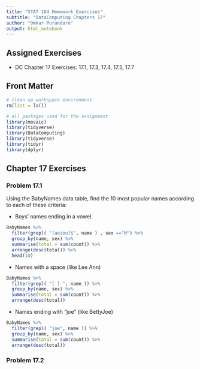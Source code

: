```yaml
---
title: "STAT 184 Homework Exercises" 
subtitle: "DataComputing Chapters 17"
author: "Omkar Purandare"
output: html_notebook
---
```


## Assigned Exercises

- DC Chapter 17 Exercises: 17.1, 17.3, 17.4, 17.5, 17.7


## Front Matter

```r
# clean up workspace environment
rm(list = ls())

# all packages used for the assignment
library(mosaic)
library(tidyverse)
library(DataComputing)
library(tidyverse)
library(tidyr)
library(dplyr)
```


## Chapter 17 Exercises

### Problem 17.1

Using the BabyNames data table, find the 10 most popular names according to each of these criteria:

* Boys’ names ending in a vowel.
```r
BabyNames %>% 
  filter(grepl( "[aeiou]$", name ) , sex =="M") %>%
  group_by(name, sex) %>%
  summarise(total = sum(count)) %>%
  arrange(desc(total)) %>%
  head(10)
```

* Names with a space (like Lee Ann)
```r
BabyNames %>% 
  filter(grepl( "[ ] ", name )) %>%
  group_by(name, sex) %>%
  summarise(total = sum(count)) %>%
  arrange(desc(total))
```

* Names ending with “joe” (like BettyJoe)
```r
BabyNames %>% 
  filter(grepl( "joe", name )) %>%
  group_by(name, sex) %>%
  summarise(total = sum(count)) %>%
  arrange(desc(total))
```


### Problem 17.2

